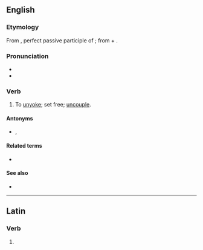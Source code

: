 ==English==

===Etymology===
From {{etyl|la|en}} {{m|la|abiugātus}}, perfect passive participle of {{m|la|abiugō||remove, separate from}}; from {{m|la|ab-||away from}} + {{m|la|iugō||bind, connect}}.

===Pronunciation===
* {{IPA|en|/ˈæb.dʒə.ɡeɪt/}}
* {{hyphenation|en|ab|ju|gate}}

===Verb===
{{en-verb}}

# {{lb|en|obsolete|transitive}} To [[unyoke]]; set free; [[uncouple]].

====Antonyms====
* {{l|en|adjugate}}, {{l|en|subjugate}}

====Related terms====
* {{l|en|abjugation}}

====See also====
* {{l|en|abrogate}}

----

==Latin==

===Verb===
{{la-verb-form|abjugāte}}

# {{inflection of|la|abjugō||2|p|pres|actv|impr}}